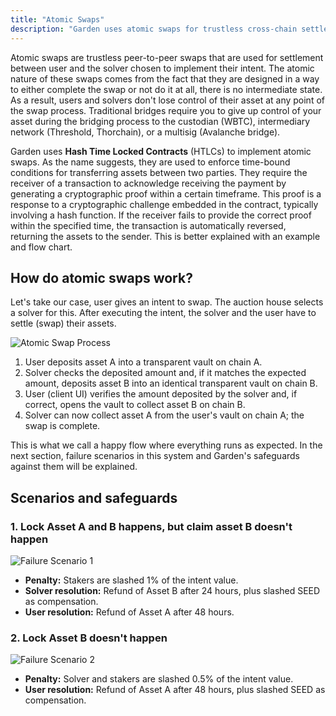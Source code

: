 ```yaml
---
title: "Atomic Swaps"
description: "Garden uses atomic swaps for trustless cross-chain settlements"
---
```


Atomic swaps are trustless peer-to-peer swaps that are used for settlement between user and the solver chosen to implement their intent. The atomic nature of these swaps comes from the fact that they are designed in a way to either complete the swap or not do it at all, there is no intermediate state. As a result, users and solvers don't lose control of their asset at any point of the swap process. Traditional bridges require you to give up control of your asset during the bridging process to the custodian (WBTC), intermediary network (Threshold, Thorchain), or a multisig (Avalanche bridge).

Garden uses **Hash Time Locked Contracts** (HTLCs) to implement atomic swaps. As the name suggests, they are used to enforce time-bound conditions for transferring assets between two parties. They require the receiver of a transaction to acknowledge receiving the payment by generating a cryptographic proof within a certain timeframe. This proof is a response to a cryptographic challenge embedded in the contract, typically involving a hash function. If the receiver fails to provide the correct proof within the specified time, the transaction is automatically reversed, returning the assets to the sender. This is better explained with an example and flow chart.

## How do atomic swaps work?

Let's take our case, user gives an intent to swap. The auction house selects a solver for this. After executing the intent, the solver and the user have to settle (swap) their assets.

<Frame>
  <img src="/images/atomic_swap.png" alt="Atomic Swap Process" />
</Frame>

1. User deposits asset A into a transparent vault on chain A.
2. Solver checks the deposited amount and, if it matches the expected amount, deposits asset B into an identical transparent vault on chain B.
3. User (client UI) verifies the amount deposited by the solver and, if correct, opens the vault to collect asset B on chain B.
4. Solver can now collect asset A from the user's vault on chain A; the swap is complete.

This is what we call a happy flow where everything runs as expected. In the next section, failure scenarios in this system and Garden's safeguards against them will be explained.

## Scenarios and safeguards

### 1. Lock Asset A and B happens, but claim asset B doesn't happen

<Frame>
  <img src="/images/fail_s1.png" alt="Failure Scenario 1" />
</Frame>

- **Penalty:** Stakers are slashed 1% of the intent value.
- **Solver resolution:** Refund of Asset B after 24 hours, plus slashed SEED as compensation.
- **User resolution:** Refund of Asset A after 48 hours.

### 2. Lock Asset B doesn't happen

<Frame>
  <img src="/images/fail_s2.png" alt="Failure Scenario 2" />
</Frame>

- **Penalty:** Solver and stakers are slashed 0.5% of the intent value.
- **User resolution:** Refund of Asset A after 48 hours, plus slashed SEED as compensation. 